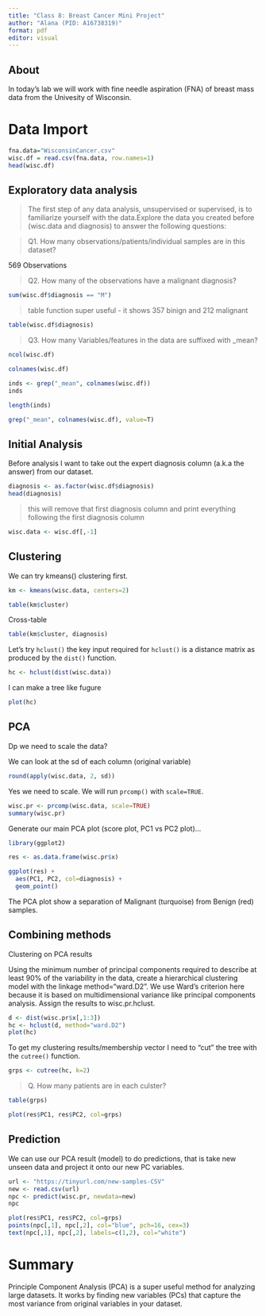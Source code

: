 ```yaml
---
title: "Class 8: Breast Cancer Mini Project"
author: "Alana (PID: A16738319)"
format: pdf
editor: visual
---
```


## About 

In today's lab we will work with fine needle aspiration (FNA) of breast mass data from the Univesity of Wisconsin. 

# Data Import 

```r
fna.data="WisconsinCancer.csv"
wisc.df = read.csv(fna.data, row.names=1)
head(wisc.df)
```

## Exploratory data analysis

>The first step of any data analysis, unsupervised or supervised, is to familiarize yourself with the data.Explore the data you created before (wisc.data and diagnosis) to answer the following questions:

> Q1. How many observations/patients/individual samples are in this dataset? 

569 Observations

> Q2. How many of the observations have a malignant diagnosis? 

```r
sum(wisc.df$diagnosis == "M")
```

>table function super useful - it shows 357 binign and 212 malignant 

```r
table(wisc.df$diagnosis)
```


> Q3. How many Variables/features in the data are suffixed with _mean?

```r
ncol(wisc.df)
```


```r
colnames(wisc.df)
```


```r
inds <- grep("_mean", colnames(wisc.df))
inds
```

```r
length(inds)
```

```r
grep("_mean", colnames(wisc.df), value=T)
```

## Initial Analysis 

Before analysis I want to take out the expert diagnosis column (a.k.a the answer) from our dataset. 


```r
diagnosis <- as.factor(wisc.df$diagnosis)
head(diagnosis)
```
 
 >this will remove that first diagnosis column and print everything following the first diagnosis column 

```r
wisc.data <- wisc.df[,-1]
```




## Clustering 

We can try kmeans() clustering first. 

```r
km <- kmeans(wisc.data, centers=2)
```


```r
table(km$cluster)
```

Cross-table 

```r
table(km$cluster, diagnosis)
```

Let's try `hclust()` the key input required for `hclust()` is a distance matrix as produced by the `dist()` function. 


```r
hc <- hclust(dist(wisc.data))
```


I can make a tree like fugure 

```r
plot(hc)
```



## PCA

Dp we need to scale the data? 

We can look at the sd of each column (original variable)


```r
round(apply(wisc.data, 2, sd))
```



Yes we need to scale. We will run `prcomp()` with `scale=TRUE`.

```r
wisc.pr <- prcomp(wisc.data, scale=TRUE)
summary(wisc.pr)
```

Generate our main PCA plot (score plot, PC1 vs PC2 plot)...

```r
library(ggplot2)

res <- as.data.frame(wisc.pr$x)
```

```r
ggplot(res) + 
  aes(PC1, PC2, col=diagnosis) + 
  geom_point()
```
The PCA plot show a separation of Malignant (turquoise) from Benign (red) samples. 


## Combining methods 

Clustering on PCA results 

Using the minimum number of principal components required to describe at least 90% of the variability in the data, create a hierarchical clustering model with the linkage method="ward.D2". We use Ward’s criterion here because it is based on multidimensional variance like principal components analysis. Assign the results to wisc.pr.hclust.

```r
d <- dist(wisc.pr$x[,1:3])   
hc <- hclust(d, method="ward.D2")
plot(hc)
```



To get my clustering results/membership vector I need to "cut" the tree with the `cutree()` function. 


```r
grps <- cutree(hc, k=2)
```



> Q. How many patients are in each culster? 

```r
table(grps)
```


```r
plot(res$PC1, res$PC2, col=grps)
```


## Prediction 

We can use our PCA result (model) to do predictions, that is take new unseen data and project it onto our new PC variables. 


```r
url <- "https://tinyurl.com/new-samples-CSV"
new <- read.csv(url)
npc <- predict(wisc.pr, newdata=new)
npc
```



```r
plot(res$PC1, res$PC2, col=grps)
points(npc[,1], npc[,2], col="blue", pch=16, cex=3)
text(npc[,1], npc[,2], labels=c(1,2), col="white")
```

# Summary 

Principle Component Analysis (PCA) is a super useful method for analyzing large datasets. It works by finding new variables (PCs) that capture the most variance from original variables in your dataset. 









